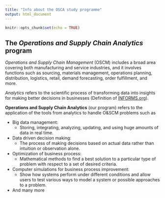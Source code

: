```yaml
---
title: "Info about the OSCA study programme"
output: html_document
---
```


```r
knitr::opts_chunk$set(echo = TRUE)
```

## The *Operations and Supply Chain Analytics* program {#OSCA}

*Operations and Supply Chain Management* (OSCM) includes a broad area covering both manufacturing and service industries, and it involves functions such as sourcing, materials management, operations planning, distribution, logistics, retail, demand forecasting, order fulfillment, and more.


*Analytics* refers to the scientific process of transforming data into insights for making better decisions in businesses (Definition of [INFORMS.org](https://www.informs.org/About-INFORMS/News-Room/O.R.-and-Analytics-in-the-News/Best-definition-of-analytics)). 

**Operations and Supply Chain Analytics** (our program) refers to the application of the tools from analytics to handle O&SCM problems such as

* Big data management:
    * Storing, integrating, analyzing, updating, and using huge amounts of data in real time.
* Data driven decision making:
    * The process of making decisions based on actual data rather than intuition or observation alone.
* Optimization of business process:
    * Mathematical methods to find a best solution to a particular type of problem with respect to a set of desired criteria. 
* Computer simulations for business process improvement:
    * Show how systems perform under different conditions and allow users to test various ways to model a system or possible approaches to a problem.
* And many more
